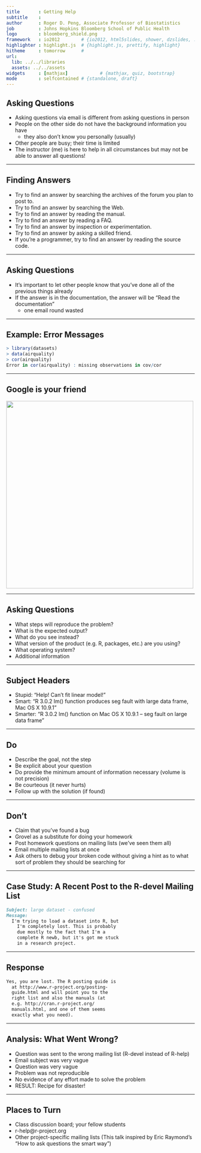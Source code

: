 ---
title       : Getting Help
subtitle    : 
author      : Roger D. Peng, Associate Professor of Biostatistics
job         : Johns Hopkins Bloomberg School of Public Health
logo        : bloomberg_shield.png
framework   : io2012        # {io2012, html5slides, shower, dzslides, ...}
highlighter : highlight.js  # {highlight.js, prettify, highlight}
hitheme     : tomorrow      # 
url:
  lib: ../../libraries
  assets: ../../assets
widgets     : [mathjax]            # {mathjax, quiz, bootstrap}
mode        : selfcontained # {standalone, draft}
---

## Asking Questions

- Asking questions via email is different from asking questions in person
- People on the other side do not have the background information you have
  - they also don’t know you personally (usually)
-  Other people are busy; their time is limited
- The instructor (me) is here to help in all circumstances but may not be able to answer all questions!

---

## Finding Answers

- Try to find an answer by searching the archives of the forum you plan to post to.
- Try to find an answer by searching the Web.
- Try to find an answer by reading the manual.
- Try to find an answer by reading a FAQ.
- Try to find an answer by inspection or experimentation.
- Try to find an answer by asking a skilled friend.
- If you're a programmer, try to find an answer by reading the source code.

---

## Asking Questions

- It’s important to let other people know that you’ve done all of the previous things already
- If the answer is in the documentation, the answer will be “Read the documentation”
  - one email round wasted

---

## Example: Error Messages

```r
> library(datasets) 
> data(airquality) 
> cor(airquality)
Error in cor(airquality) : missing observations in cov/cor
```

---

## Google is your friend

<img src="../assets/img/google.png" height=500>

---

## Asking Questions

- What steps will reproduce the problem?
- What is the expected output?
- What do you see instead?
- What version of the product (e.g. R, packages, etc.) are you using?
- What operating system?
- Additional information

---

## Subject Headers

- Stupid: "Help! Can't fit linear model!"
- Smart: "R 3.0.2 lm() function produces seg fault with large data frame, Mac OS X 10.9.1"
- Smarter: "R 3.0.2 lm() function on Mac OS X 10.9.1 -- seg fault on large data frame"

---

## Do
- Describe the goal, not the step
- Be explicit about your question
- Do provide the minimum amount of information necessary (volume is not precision)
- Be courteous (it never hurts)
- Follow up with the solution (if found)

---

## Don't
- Claim that you’ve found a bug
- Grovel as a substitute for doing your homework
- Post homework questions on mailing lists (we’ve seen them all)
- Email multiple mailing lists at once
- Ask others to debug your broken code without giving a hint as to what sort of problem they should be searching for

---

## Case Study: A Recent Post to the R-devel Mailing List

```markdown
Subject: large dataset - confused 
Message:
  I'm trying to load a dataset into R, but
    I'm completely lost. This is probably
    due mostly to the fact that I'm a
    complete R newb, but it's got me stuck
    in a research project.
```

---

## Response

```markdown
Yes, you are lost. The R posting guide is
  at http://www.r-project.org/posting-
  guide.html and will point you to the
  right list and also the manuals (at
  e.g. http://cran.r-project.org/
  manuals.html, and one of them seems
  exactly what you need).
```

---

## Analysis: What Went Wrong?

- Question was sent to the wrong mailing list (R-devel instead of R-help)
- Email subject was very vague
- Question was very vague
- Problem was not reproducible
- No evidence of any effort made to solve the problem
- RESULT: Recipe for disaster!

---

## Places to Turn
- Class discussion board; your fellow students
- r-help@r-project.org
- Other project-specific mailing lists
(This talk inspired by Eric Raymond’s “How to ask questions the smart way”)
